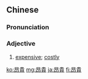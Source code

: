 {{also|昂贵}}
==Chinese==
{{zh-forms|s=昂贵}}

===Pronunciation===
{{zh-pron
|m=ángguì
|ma=y
|c=ngong4 gwai3
|cat=a
}}

===Adjective===
{{zh-adj}}

# {{lb|zh|Advanced Mandarin}} [[expensive]]; [[costly]]

[[ko:昂貴]]
[[mg:昂貴]]
[[ja:昂貴]]
[[fi:昂貴]]